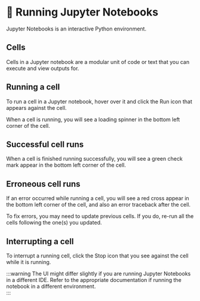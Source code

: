 # 📘 Running Jupyter Notebooks

Jupyter Notebooks is an interactive Python environment.

## Cells
Cells in a Jupyter notebook are a modular unit of code or text that you can execute and view outputs for.

## Running a cell
To run a cell in a Jupyter notebook, hover over it and click the Run icon that appears against the cell.

<Screenshot url="https://github.com/codespaces" src="img/screenshots/20-getting-started/1-jupyter-notebooks/1-run-cell.png" alt="Run a cell" />

When a cell is running, you will see a loading spinner in the bottom left corner of the cell. 

<Screenshot url="https://github.com/codespaces" src="img/screenshots/20-getting-started/1-jupyter-notebooks/2-running-cell.png" alt="A running cell" />

## Successful cell runs
When a cell is finished running successfully, you will see a green check mark appear in the bottom left corner of the cell.

<Screenshot url="https://github.com/codespaces" src="img/screenshots/20-getting-started/1-jupyter-notebooks/3-successful-cell.png" alt="Successful cell run" />

## Erroneous cell runs
If an error occurred while running a cell, you will see a red cross appear in the bottom left corner of the cell, and also an error traceback after the cell.

<Screenshot url="https://github.com/codespaces" src="img/screenshots/20-getting-started/1-jupyter-notebooks/4-error-in-cell.png" alt="Erroneous cell run" />

To fix errors, you may need to update previous cells. If you do, re-run all the cells following the one(s) you updated.

## Interrupting a cell
To interrupt a running cell, click the Stop icon that you see against the cell while it is running.

<Screenshot url="https://github.com/codespaces" src="img/screenshots/20-getting-started/1-jupyter-notebooks/5-interrupt-cell.png" alt="Interrupt cell run" />

:::warning
The UI might differ slightly if you are running Jupyter Notebooks in a different IDE. Refer to the appropriate documentation if running the notebook in a different environment.    
:::